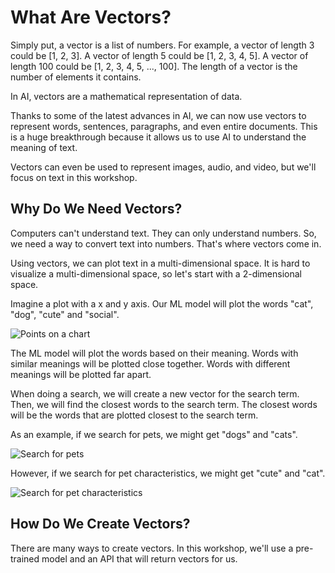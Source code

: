 # What Are Vectors?

Simply put, a vector is a list of numbers. For example, a vector of length 3 could be [1, 2, 3]. A vector of length 5 could be [1, 2, 3, 4, 5]. A vector of length 100 could be [1, 2, 3, 4, 5, ..., 100]. The length of a vector is the number of elements it contains.

In AI, vectors are a mathematical representation of data.

Thanks to some of the latest advances in AI, we can now use vectors to represent words, sentences, paragraphs, and even entire documents. This is a huge breakthrough because it allows us to use AI to understand the meaning of text.

Vectors can even be used to represent images, audio, and video, but we'll focus on text in this workshop.

## Why Do We Need Vectors?

Computers can't understand text. They can only understand numbers. So, we need a way to convert text into numbers. That's where vectors come in.

Using vectors, we can plot text in a multi-dimensional space. It is hard to visualize a multi-dimensional space, so let's start with a 2-dimensional space.

Imagine a plot with a x and y axis. Our ML model will plot the words "cat", "dog", "cute" and "social".

![Points on a chart](/img/6-vector-search/1-points.png)

The ML model will plot the words based on their meaning. Words with similar meanings will be plotted close together. Words with different meanings will be plotted far apart.

When doing a search, we will create a new vector for the search term. Then, we will find the closest words to the search term. The closest words will be the words that are plotted closest to the search term.

As an example, if we search for pets, we might get "dogs" and "cats".

![Search for pets](/img/6-vector-search/2-pets.png)

However, if we search for pet characteristics, we might get "cute" and "cat".

![Search for pet characteristics](/img/6-vector-search/3-characteristics.png)

## How Do We Create Vectors?

There are many ways to create vectors. In this workshop, we'll use a pre-trained model and an API that will return vectors for us.